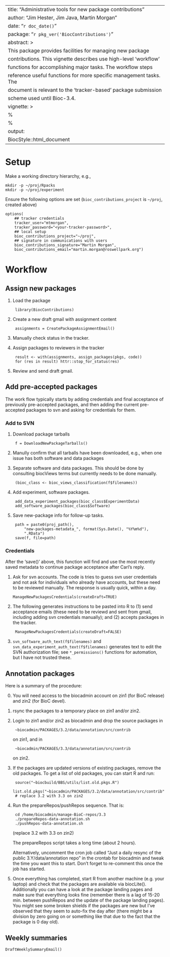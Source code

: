 <!-- -*- mode: markdown -*- -->

---
title: "Administrative tools for new package contributions"
author: "Jim Hester, Jim Java, Martin Morgan"
date: "`r doc_date()`"
package: "`r pkg_ver('BiocContributions')`"
abstract: >
  This package provides facilities for managing new package
  contributions. This vignette describes use high-level 'workflow'
  functions for accomplishing major tasks. The workflow steps
  reference useful functions for more specific management tasks. The
  document is relevant to the 'tracker-based' package submission
  scheme used until Bioc-3.4.
vignette: >
  %\VignetteIndexEntry{Managing New Package Contributions}
  %\VignetteEngine{knitr::rmarkdown}
output: 
  BiocStyle::html_document
---

# Setup

Make a working directory hierarchy, e.g.,

    mkdir -p ~/proj/Rpacks
    mkdir -p ~/proj/experiment

Ensure the following options are set (`bioc_contributions_project` is
`~/proj`, created above)

    options(
        ## tracker credentials
        tracker_user="mtmorgan",
        tracker_password="<your-tracker-password>",
        ## local setup
        bioc_contributions_project="~/proj",
        ## signature in communications with users
        bioc_contributions_signature="Martin Morgan",
        bioc_contributions_email="martin.morgan@roswellpark.org")

# Workflow

## Assign new packages

1. Load the package

        library(BiocContributions)

2. Create a new draft gmail with assignment content

        assignments = CreatePackageAssignmentEmail()

3. Manually check status in the tracker.

4. Assign packages to reviewers in the tracker

        result <- with(assignments, assign_packages(pkgs, code))
        for (res in result) httr::stop_for_status(res)

5. Review and send draft gmail.

## Add pre-accepted packages

The work flow typically starts by adding credentials and final
acceptance of previously pre-accepted packages, and then adding the
current pre-accepted packages to svn and asking for credentials for
them.

### Add to SVN

1. Download package tarballs

        f = DownloadNewPackageTarballs()

2. Manully confirm that all tarballs have been downloaded, e.g., when
   one issue has both software and data packages

3. Separate software and data packages. This should be done by
   consulting biocViews terms but currently needs to be done manually.

        (bioc_class <- bioc_views_classification(f$filenames))

4. Add experiment, software packages.

        add_data_experiment_packages(bioc_class$ExperimentData)
        add_software_packages(bioc_class$Software)

5. Save new-package info for follow-up tasks.

        path = paste0(proj_path(),
            "new-packages-metadata_", format(Sys.Date(), "%Y%m%d"),
            ".RData")
        save(f, file=path)

### Credentials

After the 'save()' above, this function will find and use the most
recently saved metadata to continue package acceptance after Carl's
reply.

1.  Ask for svn accounts. The code is tries to guess svn user
    credentials and not ask for individuals who already have accounts,
    but these need to be reviewed manually. The response is usually
    quick, within a day.

        ManageNewPackagesCredentials(createDraft=TRUE)

2. The following generates instructions to be pasted into R to (1)
   send acceptance emails (these need to be reviewd and sent from
   gmail, including adding svn credentials manually); and (2) accepts
   packages in the tracker.

        ManageNewPackagesCredentials(createDraft=FALSE)

3. `svn_software_auth_text(f$filenames)` and
   `svn_data_experiment_auth_text(f$filenames)` generates text to edit
   the SVN authorization file; see `*_permissions()` functions for
   automation, but I have not trusted these.

## Annotation packages

Here is a summary of the procedure:

0. You will need access to the biocadmin account on zin1 (for BioC
   release) and zin2 (for BioC devel).

1. rsync the packages to a temporary place on zin1 and/or zin2.

2. Login to zin1 and/or zin2 as biocadmin and drop the source packages
   in

        ~biocadmin/PACKAGES/3.2/data/annotation/src/contrib

   on zin1, and in

        ~biocadmin/PACKAGES/3.3/data/annotation/src/contrib

   on zin2.

3. If the packages are updated versions of existing packages, remove
   the old packages. To get a list of old packages, you can start R
   and run:

        source("~biocbuild/BBS/utils/list.old.pkgs.R")
        list.old.pkgs("~biocadmin/PACKAGES/3.2/data/annotation/src/contrib")
        # replace 3.2 with 3.3 on zin2

4. Run the prepareRepos/pushRepos sequence. That is:

        cd /home/biocadmin/manage-BioC-repos/3.3
        ./prepareRepos-data-annotation.sh
        ./pushRepos-data-annotation.sh

   (replace 3.2 with 3.3 on zin2)

   The prepareRepos script takes a long time (about 2 hours).

   Alternatively, uncomment the cron job called "Just a daily resync
   of the public 3.Y/data/annotation repo" in the crontab for
   biocadmin and tweak the time you want this to start. Don't forget
   to re-comment this once the job has started.

5. Once everything has completed, start R from another machine (e.g.
   your laptop) and check that the packages are available via
   biocLite().  Additionally you can have a look at the package
   landing pages and make sure that everything looks fine (remember
   there is a lag of 15-20 min. between pushRepos and the update of
   the package landing pages). You might see some broken shields if
   the packages are new but I've observed that they seem to auto-fix
   the day after (there might be a division by zero going on or
   something like that due to the fact that the package is 0 day old).

## Weekly summaries

    DraftWeeklySummaryEmail()
